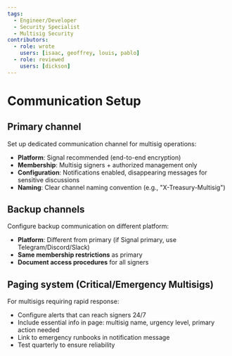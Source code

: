 ```yaml
---
tags:
  - Engineer/Developer
  - Security Specialist
  - Multisig Security
contributors:
  - role: wrote
    users: [isaac, geoffrey, louis, pablo]
  - role: reviewed
    users: [dickson]
---
```



<TagProvider>
<TagFilter />

# Communication Setup

<TagList tags={frontmatter.tags} />
<AttributionList contributors={frontmatter.contributors} />

## Primary channel

Set up dedicated communication channel for multisig operations:
- **Platform**: Signal recommended (end-to-end encryption)
- **Membership**: Multisig signers + authorized management only
- **Configuration**: Notifications enabled, disappearing messages for sensitive discussions
- **Naming**: Clear channel naming convention (e.g., "X-Treasury-Multisig")

## Backup channels

Configure backup communication on different platform:
- **Platform**: Different from primary (if Signal primary, use Telegram/Discord/Slack)
- **Same membership restrictions** as primary
- **Document access procedures** for all signers

## Paging system (Critical/Emergency Multisigs)

For multisigs requiring rapid response:
- Configure alerts that can reach signers 24/7
- Include essential info in page: multisig name, urgency level, primary action needed
- Link to emergency runbooks in notification message
- Test quarterly to ensure reliability

</TagProvider>
<ContributeFooter />